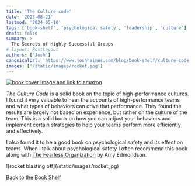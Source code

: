 ```yaml
---
title: 'The Culture code'
date: '2023-08-21'
lastmod: '2024-05-10'
tags: ['book-shelf', 'psychological safety', 'leadership', 'culture']
draft: false
summary: >
  The Secrets of Highly Successful Groups
# layout: PostLayout
authors: ['Josh']
canonicalUrl: 'https://www.joshhaines.com/blog/book-shelf/culture-code'
images: ['/static/images/rocket.jpg']
---
```


<div className="mx-auto w-1/3">
  <a href="https://www.amazon.com/Culture-Code-Secrets-Highly-Successful/dp/1847941273">
    <img
      alt="book cover image and link to amazon"
      src="https://m.media-amazon.com/images/I/415gxAISkiL._SY445_SX342_.jpg"
    />
  </a>
</div>

_The Culture Code_ is a solid book on the topic of high-performance cultures. I found it very valuable to hear the accounts of high-performance teams and what types of behaviors can drive that performance. They found the results are largely not based on experience, but rather on the culture of the team. This is a solid book on how you can adjust your behaviors and implement certain strategies to help your teams perform more efficiently and effectively.

I also found it to be a good book on psychological safety and its effect on teams. When I talk about psychological safety I often recommend this book along with [The Fearless Organization](/blog/book-shelf/fearless-organization) by Amy Edmondson.

<div className="-mx-2 flex flex-wrap justify-center overflow-hidden xl:-mx-2">
  <div className="my-1 w-full overflow-hidden px-2 xl:my-1 xl:w-3/4 xl:px-2">
    ![rocket blasting off](/static/images/rocket.jpg)
  </div>
</div>

[Back to the Book Shelf](/blog/book-shelf)
